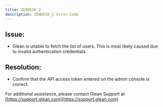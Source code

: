 ```yaml
---
title: ZENDESK_2
description: ZENDESK_2 Error Code
---
```


## Issue:

- Glean is unable to fetch the list of users. This is most likely caused due to invalid authentication credentials.

## Resolution:

- Confirm that the API access token entered on the admin console is correct.

For additional assistance, please contact Glean Support at [https://support.glean.com](https://support.glean.com)

